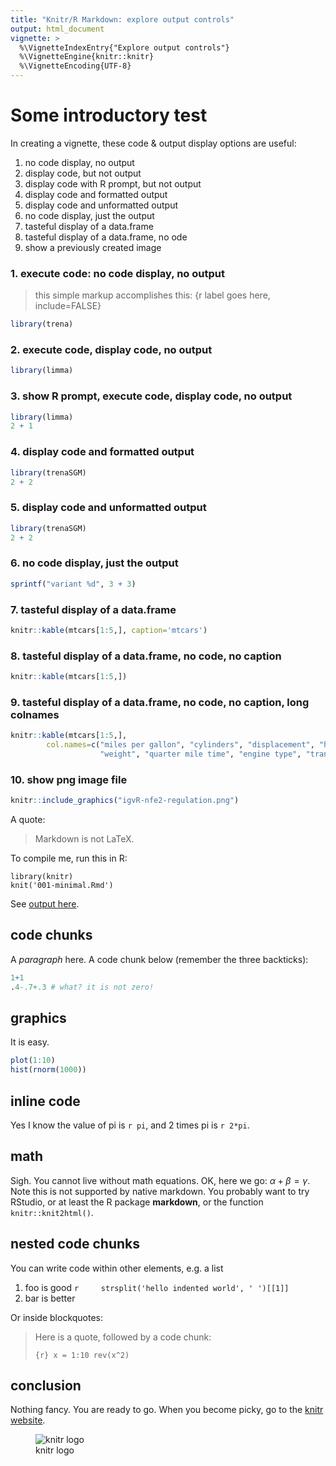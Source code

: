 ```yaml
---
title: "Knitr/R Markdown: explore output controls"
output: html_document
vignette: >
  %\VignetteIndexEntry{"Explore output controls"}
  %\VignetteEngine{knitr::knitr}
  %\VignetteEncoding{UTF-8}
---
```


# Some introductory test

In creating a vignette, these code & output display options are useful:

1. no code display, no output
2. display code, but not output
3. display code with R prompt, but not output
4. display code and formatted output
5. display code and unformatted output
6. no code display, just the output
7. tasteful display of a data.frame
8. tasteful display of a data.frame, no ode
9. show a previously created image

### 1. execute code: no code display, no output
> this simple markup accomplishes this:  {r label goes here, include=FALSE}

```r
library(trena)
```

### 2. execute code, display code, no output
```r
library(limma)
```

### 3. show R prompt, execute code,  display code, no output
```r
library(limma)
2 + 1
```

### 4. display code and formatted output
```r
library(trenaSGM)
2 + 2
```

### 5. display code and unformatted output
```r
library(trenaSGM)
2 + 2
```

### 6. no code display, just the output
```r
sprintf("variant %d", 3 + 3)
```

### 7. tasteful display of a data.frame
```r
knitr::kable(mtcars[1:5,], caption='mtcars')
```

### 8. tasteful display of a data.frame, no code, no caption
```r
knitr::kable(mtcars[1:5,])
```
### 9. tasteful display of a data.frame, no code, no caption, long colnames
```r
knitr::kable(mtcars[1:5,],
        col.names=c("miles per gallon", "cylinders", "displacement", "horsepower", "rear axle ratio",
                    "weight", "quarter mile time", "engine type", "transmission", "forward gears", "carburetors"))
```

### 10. show png image file
```r
knitr::include_graphics("igvR-nfe2-regulation.png")
```


A quote:

> Markdown is not LaTeX.

To compile me, run this in R:

    library(knitr)
    knit('001-minimal.Rmd')

See [output here](https://github.com/yihui/knitr-examples/blob/master/001-minimal.md).

## code chunks

A _paragraph_ here. A code chunk below (remember the three backticks):

```r
1+1
.4-.7+.3 # what? it is not zero!
```

## graphics

It is easy.

```r
plot(1:10)
hist(rnorm(1000))
```

## inline code

Yes I know the value of pi is `r pi`, and 2 times pi is `r 2*pi`.

## math

Sigh. You cannot live without math equations. OK, here we go:
$\alpha+\beta=\gamma$. Note this is not supported by native
markdown. You probably want to try RStudio, or at least the R package
**markdown**, or the function `knitr::knit2html()`.

## nested code chunks

You can write code within other elements, e.g. a list

1. foo is good
    ```r
    strsplit('hello indented world', ' ')[[1]]
    ```
2. bar is better

Or inside blockquotes:

> Here is a quote, followed by a code chunk:
>
> ```{r}
> x = 1:10
> rev(x^2)
> ```

## conclusion

Nothing fancy. You are ready to go. When you become picky, go to the [knitr website](http://yihui.name/knitr/).

![knitr logo](http://yihui.name/knitr/images/knit-logo.png)

